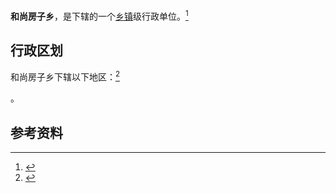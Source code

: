 {{中国乡级行政区|21/14/22/215/000}}

'''和尚房子乡'''，是{{PRC admin/fullname|21/14/22/215/000|3}}下辖的一个[[乡镇|乡镇]]级行政单位。<ref>{{PRC admin/ref sgc|{{PRC admin/parent|21/14/22/215/000}}}}</ref>

== 行政区划 ==

和尚房子乡下辖以下地区：<ref>{{PRC admin/ref sgc|21/14/22/215/000}}</ref>

{{PRC admin/children|21/14/22/215/000}}。

== 参考资料 ==

{{reflist}}

{{行政区划小作品}}
{{PRC admin/navcat|21/14/22/215/000}}